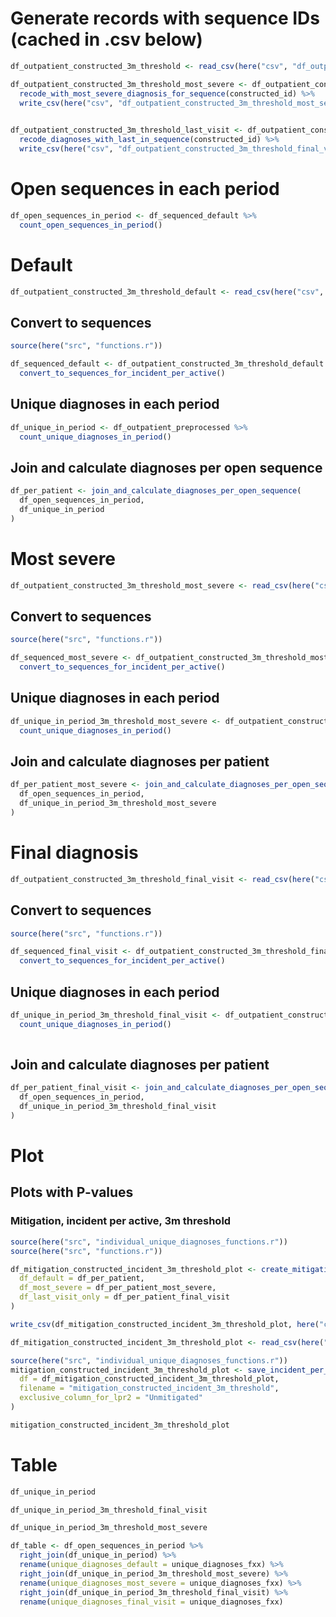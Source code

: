 # Generate records with sequence IDs (cached in .csv below)
```r
df_outpatient_constructed_3m_threshold <- read_csv(here("csv", "df_outpatient_constructed_3m_threshold.csv"))
```

```r
df_outpatient_constructed_3m_threshold_most_severe <- df_outpatient_constructed_3m_threshold %>% 
  recode_with_most_severe_diagnosis_for_sequence(constructed_id) %>% 
  write_csv(here("csv", "df_outpatient_constructed_3m_threshold_most_severe.csv"))
  
```

```r
df_outpatient_constructed_3m_threshold_last_visit <- df_outpatient_constructed_3m_threshold %>% 
  recode_diagnoses_with_last_in_sequence(constructed_id) %>% 
  write_csv(here("csv", "df_outpatient_constructed_3m_threshold_final_visit.csv"))
```

# Open sequences in each period 
```r
df_open_sequences_in_period <- df_sequenced_default %>% 
  count_open_sequences_in_period()
```


# Default
```r
df_outpatient_constructed_3m_threshold_default <- read_csv(here("csv", "df_outpatient_constructed_3m_threshold.csv"))

```

## Convert to sequences
```r
source(here("src", "functions.r"))

df_sequenced_default <- df_outpatient_constructed_3m_threshold_default %>%
  convert_to_sequences_for_incident_per_active()
```

## Unique diagnoses in each period 
```r
df_unique_in_period <- df_outpatient_preprocessed %>% 
  count_unique_diagnoses_in_period()
```

## Join and calculate diagnoses per open sequence
```r
df_per_patient <- join_and_calculate_diagnoses_per_open_sequence(
  df_open_sequences_in_period,
  df_unique_in_period
)
```

# Most severe
```r
df_outpatient_constructed_3m_threshold_most_severe <- read_csv(here("csv", "df_outpatient_constructed_3m_threshold_most_severe.csv"))

```

## Convert to sequences
```r
source(here("src", "functions.r"))

df_sequenced_most_severe <- df_outpatient_constructed_3m_threshold_most_severe %>%
  convert_to_sequences_for_incident_per_active()
```

## Unique diagnoses in each period 
```r
df_unique_in_period_3m_threshold_most_severe <- df_outpatient_constructed_3m_threshold_most_severe %>% 
  count_unique_diagnoses_in_period()
```

## Join and calculate diagnoses per patient
```r
df_per_patient_most_severe <- join_and_calculate_diagnoses_per_open_sequence(
  df_open_sequences_in_period,
  df_unique_in_period_3m_threshold_most_severe
)
```

# Final diagnosis
```r
df_outpatient_constructed_3m_threshold_final_visit <- read_csv(here("csv", "df_outpatient_constructed_3m_threshold_final_visit.csv"))

```

## Convert to sequences
```r
source(here("src", "functions.r"))

df_sequenced_final_visit <- df_outpatient_constructed_3m_threshold_final_visit %>%
  convert_to_sequences_for_incident_per_active()
```

## Unique diagnoses in each period 
```r
df_unique_in_period_3m_threshold_final_visit <- df_outpatient_constructed_3m_threshold_final_visit %>% 
  count_unique_diagnoses_in_period()
  
```

## Join and calculate diagnoses per patient
```r
df_per_patient_final_visit <- join_and_calculate_diagnoses_per_open_sequence(
  df_open_sequences_in_period,
  df_unique_in_period_3m_threshold_final_visit
)
```

# Plot

## Plots with P-values
### Mitigation, incident per active, 3m threshold
```r
source(here("src", "individual_unique_diagnoses_functions.r"))
source(here("src", "functions.r"))

df_mitigation_constructed_incident_3m_threshold_plot <- create_mitigation_df(
  df_default = df_per_patient,
  df_most_severe = df_per_patient_most_severe,
  df_last_visit_only = df_per_patient_final_visit
)

write_csv(df_mitigation_constructed_incident_3m_threshold_plot, here("csv", "df_mitigation_constructed_incident_3m_threshold_plot.csv"))
```

```r
df_mitigation_constructed_incident_3m_threshold_plot <- read_csv(here("csv", "df_mitigation_constructed_incident_3m_threshold_plot.csv"))
```


```r

source(here("src", "individual_unique_diagnoses_functions.r"))
mitigation_constructed_incident_3m_threshold_plot <- save_incident_per_active_plot(
  df = df_mitigation_constructed_incident_3m_threshold_plot,
  filename = "mitigation_constructed_incident_3m_threshold",
  exclusive_column_for_lpr2 = "Unmitigated"
)

mitigation_constructed_incident_3m_threshold_plot
```

# Table
```r
df_unique_in_period 

df_unique_in_period_3m_threshold_final_visit

df_unique_in_period_3m_threshold_most_severe

df_table <- df_open_sequences_in_period %>% 
  right_join(df_unique_in_period) %>% 
  rename(unique_diagnoses_default = unique_diagnoses_fxx) %>% 
  right_join(df_unique_in_period_3m_threshold_most_severe) %>% 
  rename(unique_diagnoses_most_severe = unique_diagnoses_fxx) %>% 
  right_join(df_unique_in_period_3m_threshold_final_visit) %>% 
  rename(unique_diagnoses_final_visit = unique_diagnoses_fxx)

```

